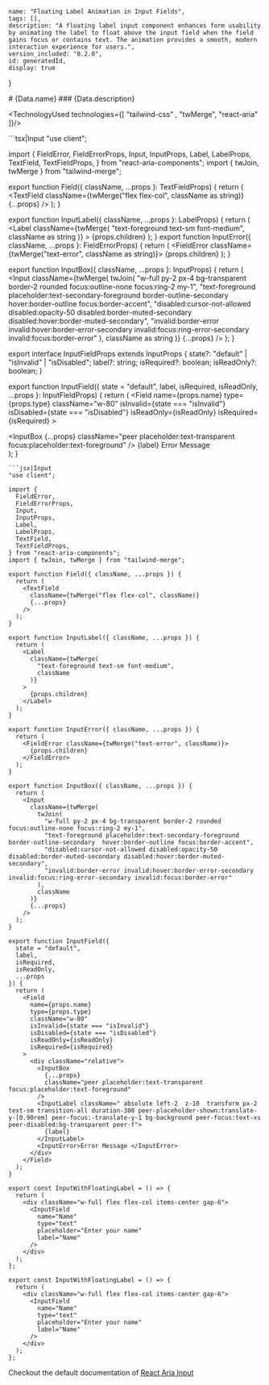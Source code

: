 

    name: "Floating Label Animation in Input Fields",
    tags: [],
    description: "A floating label input component enhances form usability by animating the label to float above the input field when the field gains focus or contains text. The animation provides a smooth, modern interaction experience for users.",
    version_included: "0.2.0",
    id: generatedId,
    display: true
}

<Wrapper>
# {Data.name}
### {Data.description}

<HeaderDefault id={Data.id}/> 

<Preview id={Data.id}> 

<Display>
    <InputWithFloatingLabel/>
</Display>
</Preview>

<Implementation id={Data.id}>


<TechnologyUsed technologies={[ "tailwind-css" , "twMerge", "react-aria" ]}/>

<CodeBlock> 
```tsx|Input
"use client";

import {
  FieldError,
  FieldErrorProps,
  Input,
  InputProps,
  Label,
  LabelProps,
  TextField,
  TextFieldProps,
} from "react-aria-components";
import { twJoin, twMerge } from "tailwind-merge";

export function Field({ className, ...props }: TextFieldProps) {
  return (
    <TextField
      className={twMerge("flex flex-col", className as string)}
      {...props}
    />
  );
}

export function InputLabel({ className, ...props }: LabelProps) {
  return (
    <Label
      className={twMerge(
        "text-foreground text-sm font-medium",
        className as string
      )}
    >
      {props.children}
    </Label>
  );
}
export function InputError({ className, ...props }: FieldErrorProps) {
  return (
    <FieldError className={twMerge("text-error", className as string)}>
      {props.children}
    </FieldError>
  );
}

export function InputBox({ className, ...props }: InputProps) {
  return (
    <Input
      className={twMerge(
        twJoin(
          "w-full py-2 px-4 bg-transparent border-2 rounded focus:outline-none focus:ring-2 my-1",
          "text-foreground placeholder:text-secondary-foreground border-outline-secondary  hover:border-outline focus:border-accent",
          "disabled:cursor-not-allowed disabled:opacity-50 disabled:border-muted-secondary disabled:hover:border-muted-secondary",
          "invalid:border-error invalid:hover:border-error-secondary invalid:focus:ring-error-secondary invalid:focus:border-error"
        ),
        className as string
      )}
      {...props}
    />
  );
}

export interface InputFieldProps extends InputProps {
  state?: "default" | "isInvalid" | "isDisabled";
  label?: string;
  isRequired?: boolean;
  isReadOnly?: boolean;
}

export function InputField({
  state = "default",
  label,
  isRequired,
  isReadOnly,
  ...props
}: InputFieldProps) {
  return (
    <Field
      name={props.name}
      type={props.type}
      className="w-80"
      isInvalid={state === "isInvalid"}
      isDisabled={state === "isDisabled"}
      isReadOnly={isReadOnly}
      isRequired={isRequired}
    >
      <div className="relative">
        <InputBox
          {...props}
          className="peer placeholder:text-transparent focus:placeholder:text-foreground"
        />
        <InputLabel className=" absolute left-2  z-10  transform px-2 text-sm transition-all duration-300 peer-placeholder-shown:translate-y-[0.90rem] peer-focus:-translate-y-1 bg-background peer-focus:text-xs peer-disabled:bg-transparent peer-f">
          {label}
        </InputLabel>
        <InputError>Error Message </InputError>
      </div>
    </Field>
  );
}
```
```jsx|Input
"use client";

import {
  FieldError,
  FieldErrorProps,
  Input,
  InputProps,
  Label,
  LabelProps,
  TextField,
  TextFieldProps,
} from "react-aria-components";
import { twJoin, twMerge } from "tailwind-merge";

export function Field({ className, ...props }) {
  return (
    <TextField
      className={twMerge("flex flex-col", className)}
      {...props}
    />
  );
}

export function InputLabel({ className, ...props }) {
  return (
    <Label
      className={twMerge(
        "text-foreground text-sm font-medium",
        className
      )}
    >
      {props.children}
    </Label>
  );
}

export function InputError({ className, ...props }) {
  return (
    <FieldError className={twMerge("text-error", className)}>
      {props.children}
    </FieldError>
  );
}

export function InputBox({ className, ...props }) {
  return (
    <Input
      className={twMerge(
        twJoin(
          "w-full py-2 px-4 bg-transparent border-2 rounded focus:outline-none focus:ring-2 my-1",
          "text-foreground placeholder:text-secondary-foreground border-outline-secondary  hover:border-outline focus:border-accent",
          "disabled:cursor-not-allowed disabled:opacity-50 disabled:border-muted-secondary disabled:hover:border-muted-secondary",
          "invalid:border-error invalid:hover:border-error-secondary invalid:focus:ring-error-secondary invalid:focus:border-error"
        ),
        className
      )}
      {...props}
    />
  );
}

export function InputField({
  state = "default",
  label,
  isRequired,
  isReadOnly,
  ...props
}) {
  return (
    <Field
      name={props.name}
      type={props.type}
      className="w-80"
      isInvalid={state === "isInvalid"}
      isDisabled={state === "isDisabled"}
      isReadOnly={isReadOnly}
      isRequired={isRequired}
    >
      <div className="relative">
        <InputBox
          {...props}
          className="peer placeholder:text-transparent focus:placeholder:text-foreground"
        />
        <InputLabel className=" absolute left-2  z-10  transform px-2 text-sm transition-all duration-300 peer-placeholder-shown:translate-y-[0.90rem] peer-focus:-translate-y-1 bg-background peer-focus:text-xs peer-disabled:bg-transparent peer-f">
          {label}
        </InputLabel>
        <InputError>Error Message </InputError>
      </div>
    </Field>
  );
}
```

```tsx|Implementation
export const InputWithFloatingLabel = () => {
  return (
    <div className="w-full flex flex-col items-center gap-6">
      <InputField
        name="Name"
        type="text"
        placeholder="Enter your name"
        label="Name"
      />
    </div>
  );
};
```
```jsx|Implementation
export const InputWithFloatingLabel = () => {
  return (
    <div className="w-full flex flex-col items-center gap-6">
      <InputField
        name="Name"
        type="text"
        placeholder="Enter your name"
        label="Name"
      />
    </div>
  );
};
```
</CodeBlock>


Checkout the default documentation of [React Aria Input](https://react-spectrum.adobe.com/react-aria/TextField.html)

</Implementation>
</Wrapper>